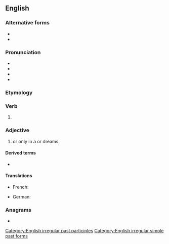 ==English==

===Alternative forms===
* {{l|en|dreamed}}
* {{l|en|drempt}}

===Pronunciation===
* {{IPA|en|/ˈdɹɛmt/}}
* {{audio|en|en-us-dreamt.ogg|Audio (US)}}
* {{audio|en|EN-AU ck1 dreamt.ogg|Audio (AU)}}
* {{rhymes|en|ɛmt}}

===Etymology===
{{suffix|en|dream|t}}

===Verb===
{{head|en|verb form}}

# {{lb|en|British|New England|AAVE|Ireland|Australia|New Zealand|alternative in|_|Canada}} {{en-past of|dream}}

===Adjective===
{{en-adj|-}}

# {{l|en|imagined|Imagined}} or only {{l|en|extant}} in a {{l|en|dream}} or dreams.

====Derived terms====
{{top3}}
* {{l|en|undreamt}}
{{bottom}}

====Translations====
{{trans-top|imagined or only extant in a dream}}
* French: {{t+|fr|rêvé|m}}
{{trans-mid}}
* German: {{t+|de|geträumt}}
{{trans-bottom}}

===Anagrams===
* {{anagrams|en|a=ademrt|dermat-|marted}}

[[Category:English irregular past participles]]
[[Category:English irregular simple past forms]]